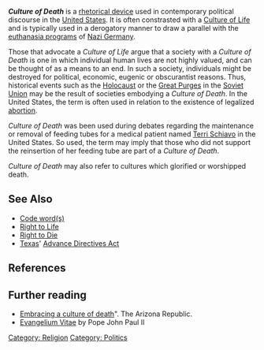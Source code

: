 '''''Culture of Death''''' is a [[rhetorical device]] used in contemporary political discourse in the [[United States]]. It is often constrasted with a [[Culture of Life]] and is typically used in a derogatory manner to draw a parallel with the [[T-4 Euthanasia Program|euthanasia programs]] of [[Nazi Germany]].  

Those that advocate a ''Culture of Life'' argue that a society with a ''Culture of Death'' is one in which individual human lives are not highly valued, and can be thought of as a means to an end. In such a society, individuals might be destroyed for political, economic, eugenic or obscurantist reasons. Thus, historical events such as the [[Holocaust]] or the [[Great Purge]]s in the [[Soviet Union]] may be the result of societies embodying a ''Culture of Death''.  In the United States, the term is often used in relation to the existence of legalized [[abortion]]. 

''Culture of Death'' was been used during debates regarding the maintenance or removal of feeding tubes for a medical patient named [[Terri Schiavo]] in the United States. So used, the term may imply that those who did not support the reinsertion of her feeding tube are part of a ''Culture of Death''.

''Culture of Death'' may also refer to cultures which glorified or worshipped death.

==See Also==
*[[Code word (propaganda)|Code word(s)]]
*[[Right to Life]]
*[[Right to Die]]
*[[Texas]]' [[Advance Directives Act]]

==References==

==Further reading==
*[http://www.azcentral.com/arizonarepublic/opinions/articles/0324thurlets244.html Embracing a culture of death]". The Arizona  Republic.
*[http://www.vatican.va/holy_father/john_paul_ii/encyclicals/documents/hf_jp-ii_enc_25031995_evangelium-vitae_en.html Evangelium Vitae] by Pope John Paul II

{{poli-stub}}

[[Category: Religion]]
[[Category: Politics]]